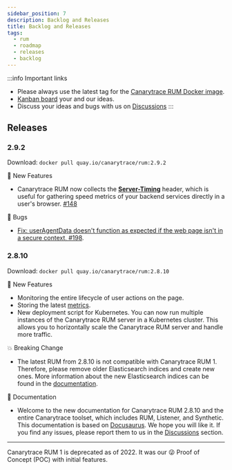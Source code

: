 ```yaml
---
sidebar_position: 7
description: Backlog and Releases
title: Backlog and Releases
tags:
  - rum
  - roadmap
  - releases
  - backlog
---
```


:::info Important links
- Please always use the latest tag for the [Canarytrace RUM Docker image](https://quay.io/repository/canarytrace/rum?tab=tags).
- [Kanban board](https://github.com/orgs/canarytrace/projects/3) your and our ideas.
- Discuss your ideas and bugs with us on [Discussions](https://github.com/canarytrace/documentation/discussions/categories/rum)
:::


## Releases

### 2.9.2
Download: `docker pull quay.io/canarytrace/rum:2.9.2`

🚀 New Features
- Canarytrace RUM now collects the **[Server-Timing](./rumClient/#server-timing)** header, which is useful for gathering speed metrics of your backend services directly in a user's browser. [#148](https://github.com/canarytrace/documentation/issues/148)

🐛 Bugs
- [Fix: userAgentData doesn't function as expected if the web page isn't in a secure context, #198](https://github.com/canarytrace/documentation/issues/198).




### 2.8.10
Download: `docker pull quay.io/canarytrace/rum:2.8.10`

🚀 New Features
- Monitoring the entire lifecycle of user actions on the page.
- Storing the latest [metrics](./rumClient#rumClient#browser-data-collected).
- New deployment script for Kubernetes. You can now run multiple instances of the Canarytrace RUM server in a Kubernetes cluster. This allows you to horizontally scale the Canarytrace RUM server and handle more traffic.

💥 Breaking Change
- The latest RUM from 2.8.10 is not compatible with Canarytrace RUM 1. Therefore, please remove older Elasticsearch indices and create new ones. More information about the new Elasticsearch indices can be found in the [documentation](./elasticsearch#indices).

📝 Documentation
- Welcome to the new documentation for Canarytrace RUM 2.8.10 and the entire Canarytrace toolset, which includes RUM, Listener, and Synthetic. This documentation is based on [Docusaurus](https://docusaurus.io/). We hope you will like it. If you find any issues, please report them to us in the [Discussions](https://github.com/canarytrace/documentation/discussions) section.

---

Canarytrace RUM 1 is deprecated as of 2022. It was our 😜 Proof of Concept (POC) with initial features.


<FeedbackFooter />